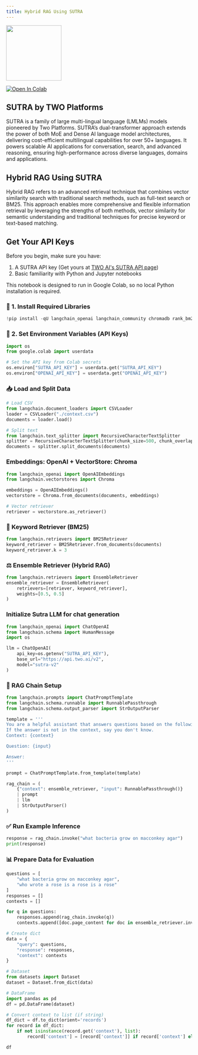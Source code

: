 ```yaml
---
title: Hybrid RAG Using SUTRA
---
```


<div style={{ display: "flex", alignItems: "center", gap: "40px" }}>
  <img src="/sutra.png" width="150" />
</div>

[![Open In Colab](https://colab.research.google.com/assets/colab-badge.svg)](https://colab.research.google.com/drive/1pA-2lAKnYyA1t7uB7SJ-TPywg82YMHqn?usp=sharing)

## SUTRA by TWO Platforms

SUTRA is a family of large multi-lingual language (LMLMs) models pioneered by Two Platforms. SUTRA’s dual-transformer approach extends the power of both MoE and Dense AI language model architectures, delivering cost-efficient multilingual capabilities for over 50+ languages. It powers scalable AI applications for conversation, search, and advanced reasoning, ensuring high-performance across diverse languages, domains and applications.

## Hybrid RAG Using SUTRA

Hybrid RAG refers to an advanced retrieval technique that combines vector similarity search with traditional search methods, such as full-text search or BM25. This approach enables more comprehensive and flexible information retrieval by leveraging the strengths of both methods, vector similarity for semantic understanding and traditional techniques for precise keyword or text-based matching.

## Get Your API Keys

Before you begin, make sure you have:

1.  A SUTRA API key (Get yours at [TWO AI's SUTRA API page](https://www.two.ai/sutra/api))
2.  Basic familiarity with Python and Jupyter notebooks

This notebook is designed to run in Google Colab, so no local Python installation is required.

### 🔧 1. Install Required Libraries

```python
!pip install -qU langchain_openai langchain_community chromadb rank_bm25
```

### 🔑 2. Set Environment Variables (API Keys)

```python
import os
from google.colab import userdata

# Set the API key from Colab secrets
os.environ["SUTRA_API_KEY"] = userdata.get("SUTRA_API_KEY")
os.environ["OPENAI_API_KEY"] = userdata.get("OPENAI_API_KEY")
```

### 📥 Load and Split Data

```python
# Load CSV
from langchain.document_loaders import CSVLoader
loader = CSVLoader("./context.csv")
documents = loader.load()

# Split text
from langchain.text_splitter import RecursiveCharacterTextSplitter
splitter = RecursiveCharacterTextSplitter(chunk_size=500, chunk_overlap=0)
documents = splitter.split_documents(documents)
```

### Embeddings: OpenAI + VectorStore: Chroma

```python
from langchain_openai import OpenAIEmbeddings
from langchain.vectorstores import Chroma

embeddings = OpenAIEmbeddings()
vectorstore = Chroma.from_documents(documents, embeddings)

# Vector retriever
retriever = vectorstore.as_retriever()
```

### 🔎 Keyword Retriever (BM25)

```python
from langchain.retrievers import BM25Retriever
keyword_retriever = BM25Retriever.from_documents(documents)
keyword_retriever.k = 3
```

### ⚖️ Ensemble Retriever (Hybrid RAG)

```python
from langchain.retrievers import EnsembleRetriever
ensemble_retriever = EnsembleRetriever(
    retrievers=[retriever, keyword_retriever],
    weights=[0.5, 0.5]
)
```

### Initialize Sutra LLM for chat generation

```python
from langchain_openai import ChatOpenAI
from langchain.schema import HumanMessage
import os

llm = ChatOpenAI(
    api_key=os.getenv("SUTRA_API_KEY"),
    base_url="https://api.two.ai/v2",
    model="sutra-v2"
)
```

### 🔁 RAG Chain Setup

```python
from langchain.prompts import ChatPromptTemplate
from langchain.schema.runnable import RunnablePassthrough
from langchain.schema.output_parser import StrOutputParser

template = '''
You are a helpful assistant that answers questions based on the following context.
If the answer is not in the context, say you don't know.
Context: {context}

Question: {input}

Answer:
'''

prompt = ChatPromptTemplate.from_template(template)

rag_chain = (
    {"context": ensemble_retriever, "input": RunnablePassthrough()}
    | prompt
    | llm
    | StrOutputParser()
)
```

### ✅ Run Example Inference

```python
response = rag_chain.invoke("what bacteria grow on macconkey agar")
print(response)
```

### 📊 Prepare Data for Evaluation

```python
questions = [
    "what bacteria grow on macconkey agar",
    "who wrote a rose is a rose is a rose"
]
responses = []
contexts = []

for q in questions:
    responses.append(rag_chain.invoke(q))
    contexts.append([doc.page_content for doc in ensemble_retriever.invoke(q)])

# Create dict
data = {
    "query": questions,
    "response": responses,
    "context": contexts
}

# Dataset
from datasets import Dataset
dataset = Dataset.from_dict(data)

# DataFrame
import pandas as pd
df = pd.DataFrame(dataset)

# Convert context to list (if string)
df_dict = df.to_dict(orient='records')
for record in df_dict:
    if not isinstance(record.get('context'), list):
        record['context'] = [record['context']] if record['context'] else []

df
```
